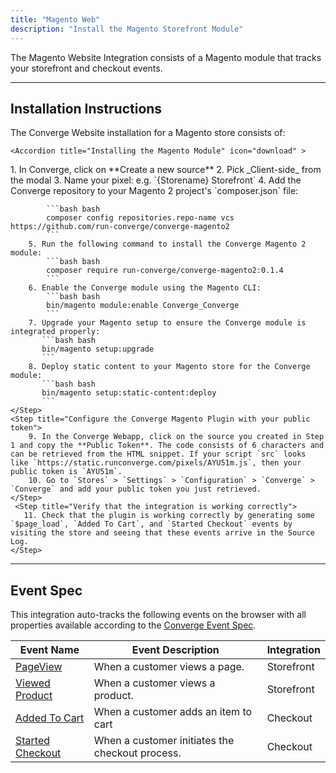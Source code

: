 ```yaml
---
title: "Magento Web"
description: "Install the Magento Storefront Module"
---
```


The Magento Website Integration consists of a Magento module that tracks your storefront and checkout events.

---

## Installation Instructions

The Converge Website installation for a Magento store consists of:

  
  <AccordionGroup>

    <Accordion title="Installing the Magento Module" icon="download" >

  <Steps>
    <Step title="Create a new Client Source in Converge">
      1. In Converge, click on **Create a new source**
        2. Pick _Client-side_ from the modal
        3. Name your pixel: e.g. `{Storename} Storefront`
    </Step>
    <Step title="Install the Magento Plugin">
        4. Add the Converge repository to your Magento 2 project's `composer.json` file:

            ```bash bash
            composer config repositories.repo-name vcs https://github.com/run-converge/converge-magento2
            ```
        5. Run the following command to install the Converge Magento 2 module:
            ```bash bash
            composer require run-converge/converge-magento2:0.1.4
            ```
        6. Enable the Converge module using the Magento CLI:
            ```bash bash
            bin/magento module:enable Converge_Converge
            ```
        7. Upgrade your Magento setup to ensure the Converge module is integrated properly:
           ```bash bash
           bin/magento setup:upgrade
           ```
        8. Deploy static content to your Magento store for the Converge module:
           ```bash bash
           bin/magento setup:static-content:deploy
           ```
    </Step>
    <Step title="Configure the Converge Magento Plugin with your public token">
        9. In the Converge Webapp, click on the source you created in Step 1 and copy the **Public Token**. The code consists of 6 characters and can be retrieved from the HTML snippet. If your script `src` looks like `https://static.runconverge.com/pixels/AYU51m.js`, then your public token is `AYU51m`.
        10. Go to `Stores` > `Settings` > `Configuration` > `Converge` > `Converge` and add your public token you just retrieved.  
    </Step>
     <Step title="Verify that the integration is working correctly">
       11. Check that the plugin is working correctly by generating some `$page_load`, `Added To Cart`, and `Started Checkout` events by visiting the store and seeing that these events arrive in the Source Log.
    </Step>
</Steps>
   </Accordion >
   </AccordionGroup>
    
---

## Event Spec

This integration auto-tracks the following events on the browser with all properties available according to the [Converge Event Spec](/sources/converge-spec).

| Event Name                                                  | Event Description                               | Integration |
| ----------------------------------------------------------- | ----------------------------------------------- | ----------- |
| [PageView](/sources/converge-spec#page-view)                | When a customer views a page.                   | Storefront  |
| [Viewed Product](/sources/converge-spec#viewed-product)     | When a customer views a product.                | Storefront  |
| [Added To Cart](/sources/converge-spec#added-to-cart)       | When a customer adds an item to cart            | Checkout    |
| [Started Checkout](/sources/converge-spec#started-checkout) | When a customer initiates the checkout process. | Checkout    |









